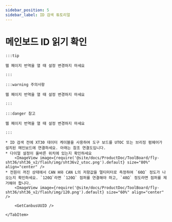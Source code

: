 ```yaml
---
sidebar_position: 5
sidebar_label: ID 검색 튜토리얼
---
```









# 메인보드 ID 읽기 확인

    :::tip

    웹 페이지 번역을 열 때 설정 변경하지 마세요

    :::

    :::warning 주의사항

    웹 페이지 번역을 열 때 설정 변경하지 마세요

    :::

    :::danger 참고

    웹 페이지 번역을 열 때 설정 변경하지 마세요

    :::

<Tabs>
    <TabItem value="can" label="CANBus UUID 획득">

    * ID 검색 전에 XT30 데이터 케이블을 사용하여 도구 보드를 UTOC 또는 브리징 펌웨어가 설치된 메인보드에 연결하세요. 아래는 참조 연결도입니다.
    * 다이얼 설정이 올바른 위치에 있는지 확인하세요
        <ImageView image={require('@site/docs/ProductDoc/ToolBoard/fly-sht36/sht36_v2/flash/img/sht36v2_utoc.png').default} size="80%" align="center" />
    * 전원이 꺼진 상태에서 CAN H와 CAN L의 저항값을 멀티미터로 측정하여 `60Ω` 정도가 나오는지 확인하세요. `120Ω`라면 `120Ω` 점퍼를 연결해야 하고, `40Ω` 정도라면 점퍼를 제거해야 합니다.
        <ImageView image={require('@site/docs/ProductDoc/ToolBoard/fly-sht36/sht36_v2/flash/img/120.png').default} size="60%" align="center" />        

        <GetCanbusUUID />

    </TabItem>
</Tabs>

